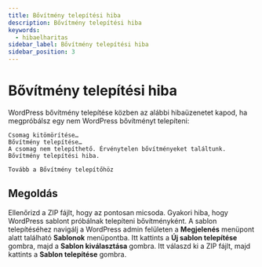 ```yaml
---
title: Bővítmény telepítési hiba
description: Bővítmény telepítési hiba
keywords:
  - hibaelharitas
sidebar_label: Bővítmény telepítési hiba
sidebar_position: 3
---
```



# <FontAwesomeIcon icon="fa-sharp fa-regular fa-boxes-stacked text-primary" /> Bővítmény telepítési hiba

WordPress bővítmény telepítése közben az alábbi hibaüzenetet kapod, ha megpróbálsz egy nem WordPress bővítményt telepíteni:

```
Csomag kitömörítése…
Bővítmény telepítése…
A csomag nem telepíthető. Érvénytelen bővítményeket találtunk.
Bővítmény telepítési hiba.

Tovább a Bővítmény telepítőhöz
```

## Megoldás

Ellenőrizd a ZIP fájlt, hogy az pontosan micsoda. Gyakori hiba, hogy WordPress sablont próbálnak telepíteni bővítményként. A sablon telepítéséhez navigálj a WordPress admin felületen a **Megjelenés** menüpont alatt található **Sablonok** menüpontba. Itt kattints a **Új sablon telepítése** gombra, majd a **Sablon kiválasztása** gombra. Itt válaszd ki a ZIP fájlt, majd kattints a **Sablon telepítése** gombra.
